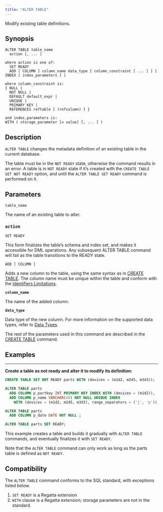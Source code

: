 ---
title: "ALTER TABLE"
---

Modify existing table definitions.

## Synopsis

```
ALTER TABLE table_name
  action [, ... ]

where action is one of:
  SET READY
  ADD [ COLUMN ] column_name data_type [ column_constraint [ ... ] ] [ INDEX [ index_parameters ] ]

where column_constraint is:
{ NULL |
  NOT NULL |
  DEFAULT default_expr |
  UNIQUE |
  PRIMARY KEY |
  REFERENCES reftable [ (refcolumn) ] }

and index_parameters is:
WITH ( storage_parameter [= value] [, ... ] )
```

## Description

`ALTER TABLE` changes the metadata definition of an existing table in the current database.

The table must be in the `NOT READY` state, otherwise the command results in an error. A table is in `NOT READY` state if it’s created with the `CREATE TABLE SET NOT READY` option, and until the `ALTER TABLE SET READY` command is performed on it.

## Parameters

`table_name`

The name of an existing table to alter.

### `action`

`SET READY`

This form finalizes the table’s schema and index set, and makes it accessible for DML operations. Any subsequent ALTER TABLE command will fail as the table transitions to the READY state.

`ADD [ COLUMN ]`

Adds a new column to the table, using the same syntax as in [CREATE TABLE](/sql/ddl-commands/create-table). The column name must be unique within the table and conform with the [Identifiers Limitations](/sql/appendices/indentifiers-limitations).

**`column_name`**

The name of the added column.

**`data_type`**

Data type of the new column. For more information on the supported data types, refer to [Data Types](/sql/data-types).

The rest of the parameters used in this command are described in the [CREATE TABLE](/sql/ddl-commands/create-table) command.

## Examples

---

**Create a table as not ready and alter it to modify its definition:**

```sql
CREATE TABLE SET NOT READY parts WITH (devices = (m1d2, m2d5, m3d3));

ALTER TABLE parts
  ADD COLUMN p_partkey INT PRIMARY KEY INDEX WITH (devices = (m1d2)),
  ADD COLUMN p_name VARCHAR(40) NOT NULL UNIQUE INDEX
    WITH (devices = (m1d2, m2d5, m3d3), range_separators = ('j', 'p'));

ALTER TABLE parts
  ADD COLUMN p_date DATE NOT NULL ;

ALTER TABLE parts SET READY;
```

This example creates a table and builds it gradually with `ALTER TABLE` commands, and eventually finalizes it with `SET READY`.

Note that the `ALTER TABLE` command can only work as long as the parts table is defined as `NOT READY`.

## Compatibility

The `ALTER TABLE` command conforms to the SQL standard, with exceptions listed below.

1. `SET READY` is a Regatta extension
2. `WITH` clause is a Regatta extension; storage parameters are not in the standard.